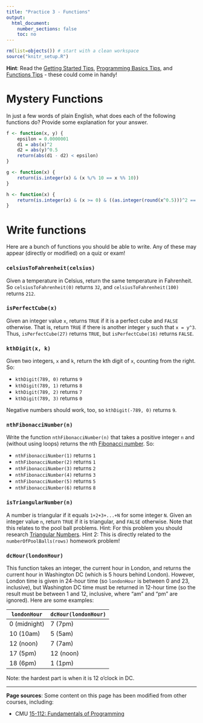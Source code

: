 ```yaml
---
title: "Practice 3 - Functions"
output:
  html_document:
    number_sections: false
    toc: no
---
```


```r
rm(list=objects()) # start with a clean workspace
source("knitr_setup.R")
```

**Hint**: Read the [Getting Started Tips](L1.2-getting-started.html#tips), [Programming Basics Tips](L1.3-programming-basics.html#tips), and [Functions Tips](L3.1-functions.html#tips) - these could come in handy!

# Mystery Functions

In just a few words of plain English, what does each of the following functions do? Provide some explanation for your answer.

```r
f <- function(x, y) {
    epsilon = 0.0000001
    d1 = abs(x)^2
    d2 = abs(y)^0.5
    return(abs(d1 - d2) < epsilon)
}

g <- function(x) {
    return(is.integer(x) & (x %/% 10 == x %% 10))
}

h <- function(x) {
    return(is.integer(x) & (x >= 0) & ((as.integer(round(x^0.5)))^2 == x))
}
```

# Write functions

Here are a bunch of functions you should be able to write. Any of these may appear (directly or modified) on a quiz or exam!

### `celsiusToFahrenheit(celsius)`

Given a temperature in Celsius, return the same temperature in Fahrenheit.  So `celsiusToFahrenheit(0)` returns `32`, and `celsiusToFahrenheit(100)` returns `212`.

### `isPerfectCube(x)`

Given an integer value `x`, returns `TRUE` if it is a perfect cube and `FALSE` otherwise. That is, return `TRUE` if there is another integer `y` such that `x = y^3`. Thus, `isPerfectCube(27)` returns `TRUE`, but `isPerfectCube(16)` returns `FALSE`.

### `kthDigit(x, k)`

Given two integers, `x` and `k`, return the kth digit of `x`, counting from the right. So:

- `kthDigit(789, 0)` returns `9`
- `kthDigit(789, 1)` returns `8`
- `kthDigit(789, 2)` returns `7`
- `kthDigit(789, 3)` returns `0`

Negative numbers should work, too, so `kthDigit(-789, 0)` returns `9`.

### `nthFibonacciNumber(n)`

Write the function `nthFibonacciNumber(n)` that takes a positive integer `n` and (without using loops) returns the nth [Fibonacci number](https://en.wikipedia.org/wiki/Fibonacci_number). So:

- `nthFibonacciNumber(1)` returns `1`
- `nthFibonacciNumber(2)` returns `1`
- `nthFibonacciNumber(3)` returns `2`
- `nthFibonacciNumber(4)` returns `3`
- `nthFibonacciNumber(5)` returns `5`
- `nthFibonacciNumber(6)` returns `8`

### `isTriangularNumber(n)`

A number is triangular if it equals `1+2+3+...+N` for some integer `N`. Given an integer value `n`, return `TRUE` if it is triangular, and `FALSE` otherwise. Note that this relates to the pool ball problems. Hint: For this problem you should research [Triangular Numbers](https://en.wikipedia.org/wiki/Triangular_number). Hint 2: This is directly related to the `numberOfPoolBalls(rows)` homework problem!

### `dcHour(londonHour)`

This function takes an integer, the current hour in London, and returns the current hour in Washington DC (which is 5 hours behind London). However, London time is given in 24-hour time (so `londonHour` is between 0 and 23, inclusive), but Washington DC time must be returned in 12-hour time (so the result must be between 1 and 12, inclusive, where "am" and "pm" are ignored). Here are some examples:

<div class="tableSmall">
`londonHour` | `dcHour(londonHour)`
-------------| -------------------
0 (midnight) | 7 (7pm)
10 (10am)    | 5 (5am)
12 (noon)    | 7 (7am)
17 (5pm)     | 12 (noon)
18 (6pm)     | 1 (1pm)
</div>

Note: the hardest part is when it is 12 o'clock in DC.

---

**Page sources**:
Some content on this page has been modified from other courses, including:

- CMU [15-112: Fundamentals of Programming](http://www.kosbie.net/cmu/spring-13/15-112/)
